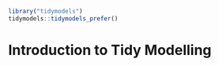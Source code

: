 ```r
library("tidymodels")
tidymodels::tidymodels_prefer()
```


# Introduction to Tidy Modelling


